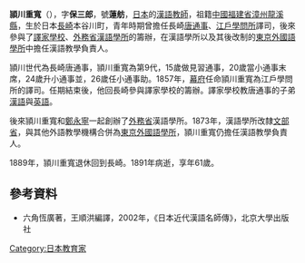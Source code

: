 '''頴川重寬'''（{{bd|1831年||1891年}}），字'''保三郎'''，號'''蓮舫'''，[[日本|日本]]的[[漢語教師|漢語教師]]，祖籍[[中國|中國]][[福建省|福建省]][[漳州|漳州]][[龍溪縣|龍溪縣]]，生於日本[[長崎|長崎]]本谷川町，青年時期曾擔任長崎[[唐通事|唐通事]]、[[江戶學問所|江戶學問所]]譯司，後來參與了[[譯家學校|譯家學校]]、[[外務省漢語學所|外務省漢語學所]]的籌辦，在漢語學所以及其後改制的[[東京外國語學所|東京外國語學所]]中擔任漢語教學負責人。

頴川世代為長崎唐通事，頴川重寬為第9代，15歲做見習通事，20歲當小通事末席，24歲升小通事並，26歲任小通事助。1857年，[[幕府_(日本)|幕府]]任命頴川重寬為江戶學問所的譯司。任期結束後，他回長崎參與譯家學校的籌辦。譯家學校教唐通事的子弟[[漢語|漢語]]與[[英語|英語]]。

後來頴川重寬和[[鄭永寧|鄭永寧]]一起創辦了[[日本外務省|外務省]]漢語學所。1873年，漢語學所改隸[[文部省|文部省]]，與其他外語教學機構合併為[[東京外國語學所|東京外國語學所]]，頴川重寬仍擔任漢語教學負責人。

1889年，頴川重寬退休回到長崎。1891年病逝，享年61歲。

==參考資料==
*六角恆廣著，王順洪編譯，2002年，《日本近代漢語名師傳》，北京大學出版社

{{Japan-academic-bio-stub}}

[[Category:日本教育家|Category:日本教育家]]